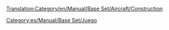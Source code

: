 [[Translation:Category/en/Manual/Base Set/Aircraft/Construction]]

{{en/Bilingual box| es
| Los artículos relativos a cómo construir cosas figuran en esta lista.
:→''[[es/Construcción|Véase el artículo principal sobre '''Construcción''']]...''
| Articles dealing with how to construct things are listed here.}}

[[Category:es/Manual/Base Set/Juego]]